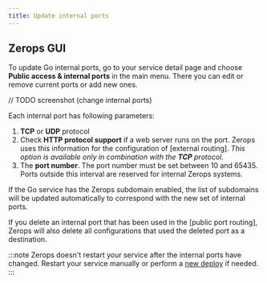 ```yaml
---
title: Update internal ports
---
```


## Zerops GUI
To update Go internal ports, go to your service detail page and choose **Public access & internal ports** in the main menu. There you can edit or remove current ports or add new ones.

// TODO screenshot
(change internal ports)

Each internal port has following parameters:

1. **TCP** or **UDP** protocol
2. Check **HTTP protocol support** if a web server runs on the port. Zerops uses this information for the configuration of [external routing]. *This option is available only in combination with the **TCP** protocol.*
3. The **port number**. The port number must be set between 10 and 65435. Ports outside this interval are reserved for internal Zerops systems.

If the Go service has the Zerops subdomain enabled, the list of subdomains will be updated automatically to correspond with the new set of internal ports.

If you delete an internal port that has been used in the [public port routing], Zerops will also delete all configurations that used the deleted port as a destination.

:::note
Zerops doesn't restart your service after the internal ports have changed. Restart your service manually or perform a [new deploy](/go/how-to/trigger-pipeline) if needed.
:::
